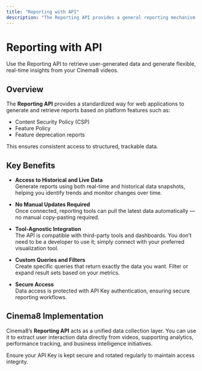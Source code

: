 ```yaml
---
title: "Reporting with API"
description: "The Reporting API provides a general reporting mechanism for web applications to use reports based on various platform features (e.g., Content Security Policy, Feature Policy, or feature deprecation reports), ensuring they are consistently available."
---
```



# Reporting with API

<Callout type="info">
Use the Reporting API to retrieve user-generated data and generate flexible, real-time insights from your Cinema8 videos.
</Callout>

## Overview

The **Reporting API** provides a standardized way for web applications to generate and retrieve reports based on platform features such as:

- Content Security Policy (CSP)
- Feature Policy
- Feature deprecation reports

This ensures consistent access to structured, trackable data.

## Key Benefits

- **Access to Historical and Live Data**  
  Generate reports using both real-time and historical data snapshots, helping you identify trends and monitor changes over time.

- **No Manual Updates Required**  
  Once connected, reporting tools can pull the latest data automatically — no manual copy-pasting required.

- **Tool-Agnostic Integration**  
  The API is compatible with third-party tools and dashboards. You don’t need to be a developer to use it; simply connect with your preferred visualization tool.

- **Custom Queries and Filters**  
  Create specific queries that return exactly the data you want. Filter or expand result sets based on your metrics.

- **Secure Access**  
  Data access is protected with API Key authentication, ensuring secure reporting workflows.

## Cinema8 Implementation

Cinema8’s **Reporting API** acts as a unified data collection layer. You can use it to extract user interaction data directly from videos, supporting analytics, performance tracking, and business intelligence initiatives.

<Callout type="important">
Ensure your API Key is kept secure and rotated regularly to maintain access integrity.
</Callout>
